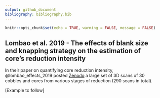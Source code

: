 ```yaml
---
output: github_document
bibliography: bibliography.bib
---
```


```r

knitr::opts_chunk$set(echo = TRUE, warning = FALSE, message = FALSE)

```


## Lombao et al. 2019 - The effects of blank size and knapping strategy on the estimation of core’s reduction intensity

In their paper on quantifying core reduction intensity, @lombao_effects_2019 posted [Zenodo](https://zenodo.org/record/2585423#.X0TC18gzZJJ) a large set of 3D scans of 30 cobbles and cores from various stages of reduction (290 scans in total).

[Example to follow]


